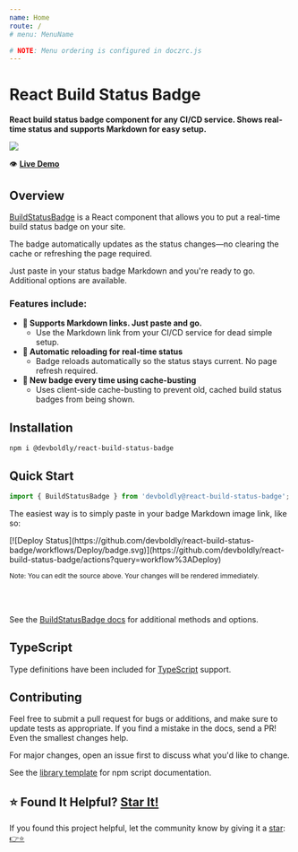 ```yaml
---
name: Home
route: /
# menu: MenuName

# NOTE: Menu ordering is configured in doczrc.js
---
```




<div style={{
	display: 'flex',
	alignItems: 'center',
}}>
  <div>
    <h1>React Build Status Badge</h1>
  </div>
  <div>
    <a href="https://github.com/devboldly/react-build-status-badge/" target="_blank" rel="noopener noreferrer">
      <SvgIcon src={githubSvg} size={28} style={{ margin: '0 0 0 20px' }} />
    </a>
  </div>
</div>

**React build status badge component for any CI/CD service. Shows real-time status and supports Markdown for easy setup.**

<a href="/BuildStatusBadge#using-markdown-image-link"><img src={demoGif} /></a>

👁️ **[Live Demo](/BuildStatusBadge#using-markdown-image-link)**

## Overview

[BuildStatusBadge](/BuildStatusBadge) is a React component that allows you to put a real-time build status badge on your site.

The badge automatically updates as the status changes—no clearing the cache or refreshing the page required.

Just paste in your status badge Markdown and you're ready to go. Additional options are available.

### Features include:

- **📜 Supports Markdown links. Just paste and go.**
  - Use the Markdown link from your CI/CD service for dead simple setup.
- **🔄 Automatic reloading for real-time status**
  - Badge reloads automatically so the status stays current. No page refresh required.
- **🐣 New badge every time using cache-busting**
  - Uses client-side cache-busting to prevent old, cached build status badges from being shown.

## Installation

```
npm i @devboldly/react-build-status-badge
```

## Quick Start

```jsx
import { BuildStatusBadge } from 'devboldly@react-build-status-badge';
```

The easiest way is to simply paste in your badge Markdown image link, like so:

<Playground>
  <BuildStatusBadge>
    [![Deploy Status](https://github.com/devboldly/react-build-status-badge/workflows/Deploy/badge.svg)](https://github.com/devboldly/react-build-status-badge/actions?query=workflow%3ADeploy)
  </BuildStatusBadge>
</Playground>

<small>Note: You can edit the source above. Your changes will be rendered immediately.</small>

<br/><br/>

See the [BuildStatusBadge docs](/BuildStatusBadge) for additional methods and options.

## TypeScript

Type definitions have been included for [TypeScript](https://www.typescriptlang.org/) support.

## Contributing

Feel free to submit a pull request for bugs or additions, and make sure to update tests as appropriate. If you find a mistake in the docs, send a PR! Even the smallest changes help.

For major changes, open an issue first to discuss what you'd like to change.

See the [library template](https://tinyurl.com/ya3k258d) for npm script documentation.

## ⭐ Found It Helpful? [Star It!](https://github.com/devboldly/react-build-status-badge/stargazers)

If you found this project helpful, let the community know by giving it a [star](https://github.com/devboldly/react-build-status-badge/stargazers): [👉⭐](https://github.com/devboldly/react-build-status-badge/stargazers)